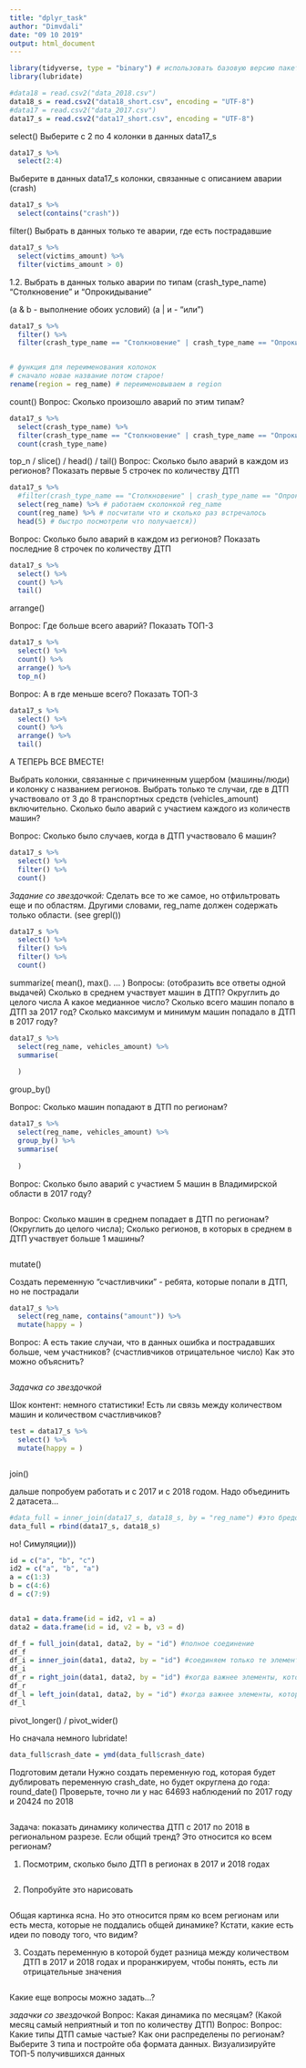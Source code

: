 ```yaml
---
title: "dplyr_task"
author: "Dimvdali"
date: "09 10 2019"
output: html_document
---
```


```r
library(tidyverse, type = "binary") # использовать базовую версию пакета
library(lubridate)
```


```r
#data18 = read.csv2("data_2018.csv")
data18_s = read.csv2("data18_short.csv", encoding = "UTF-8")
#data17 = read.csv2("data_2017.csv")
data17_s = read.csv2("data17_short.csv", encoding = "UTF-8")
```

select()
Выберите c 2 по 4 колонки в данных data17_s
```r
data17_s %>% 
  select(2:4)
```

Выберите в данных data17_s колонки, связанные с описанием аварии (crash)
```r
data17_s %>% 
  select(contains("crash"))
```

filter()
Выбрать в данных только те аварии, где есть пострадавшие
```r
data17_s %>% 
  select(victims_amount) %>% 
  filter(victims_amount > 0)
```

1.2. Выбрать в данных только аварии по типам (crash_type_name) "Столкновение" и "Опрокидывание"

(a & b - выполнение обоих условий)
(a | и - "или")
```r
data17_s %>%
  filter() %>% 
  filter(crash_type_name == "Столкновение" | crash_type_name == "Опрокидывание")


# функция для переименования колонок
# сначало новае название потом старое!
rename(region = reg_name) # переименовываем в region

```

count()
Вопрос: Сколько произошло аварий по этим типам?
```r
data17_s %>% 
  select(crash_type_name) %>% 
  filter(crash_type_name == "Столкновение" | crash_type_name == "Опрокидывание") %>% 
  count(crash_type_name)

```

top_n / slice() / head() / tail()
Вопрос: Сколько было аварий в каждом из регионов? Показать первые 5 строчек по количеству ДТП
```r
data17_s %>% 
  #filter(crash_type_name == "Столкновение" | crash_type_name == "Опрокидывание") %>% 
  select(reg_name) %>% # работаем сколонкой reg_name
  count(reg_name) %>% # посчитали что и сколько раз встречалось
  head(5) # быстро посмотрели что получается))
```

Вопрос: Сколько было аварий в каждом из регионов? Показать последние 8 строчек по количеству ДТП
```r
data17_s %>% 
  select() %>% 
  count() %>% 
  tail()
```

arrange()

Вопрос: Где больше всего аварий? Показать ТОП-3
```r
data17_s %>% 
  select() %>% 
  count() %>%
  arrange() %>% 
  top_n()
```

Вопрос: А в где меньше всего? Показать ТОП-3
```r
data17_s %>% 
  select() %>% 
  count() %>%
  arrange() %>% 
  tail()
```

А ТЕПЕРЬ ВСЕ ВМЕСТЕ!

Выбрать колонки, связанные с причиненным ущербом (машины/люди) и колонку с названием регионов. Выбрать только те случаи, где в ДТП участвовало от 3 до 8 транспортных средств (vehicles_amount) включительно. Сколько было аварий с участием каждого из количеств машин? 

Вопрос: Сколько было случаев, когда в ДТП участвовало 6 машин?

```r
data17_s %>% 
  select() %>% 
  filter() %>% 
  count()
```

*Задание со звездочкой:*
Сделать все то же самое, но отфильтровать еще и по областям. Другими словами, reg_name должен содержать только области.
(see grepl())

```r
data17_s %>% 
  select() %>% 
  filter() %>% 
  filter() %>% 
  count()
```


summarize(
mean(),
max().
...
)
Вопросы: (отобразить все ответы одной выдачей)
Сколько в среднем участвует машин в ДТП? Округлить до целого числа
А какое медианное число?
Сколько всего машин попало в ДТП за 2017 год?
Сколько максимум и минимум машин попадало в ДТП в 2017 году?
```r
data17_s %>% 
  select(reg_name, vehicles_amount) %>% 
  summarise(
    
  ) 
```

group_by()

Вопрос: Сколько машин попадают в ДТП по регионам?
```r
data17_s %>% 
  select(reg_name, vehicles_amount) %>% 
  group_by() %>%  
  summarise(
    
  )
```


Вопрос: Сколько было аварий с участием 5 машин в Владимирской области в 2017 году?
```r
  
```


Вопрос: Сколько машин в среднем попадает в ДТП по регионам? (Округлить до целого числа); Сколько регионов, в которых в среднем в ДТП участвует больше 1 машины?
```r

```

mutate()

Создать переменную "счастливчики" - ребята, которые попали в ДТП, но не пострадали
```r
data17_s %>% 
  select(reg_name, contains("amount")) %>% 
  mutate(happy = )
```

Вопрос: А есть такие случаи, что в данных ошибка и пострадавших больше, чем участников? (счастливчиков отрицательное число)
Как это можно объяснить?
```r

```

*Задачка со звездочкой*

Шок контент: немного статистики! Есть ли связь между количеством машин и количеством счастливчиков?
```r
test = data17_s %>% 
  select() %>% 
  mutate(happy = )
```

```r

```


join()

дальше попробуем работать и с 2017 и с 2018 годом. Надо объединить 2 датасета...
```r
#data_full = inner_join(data17_s, data18_s, by = "reg_name") #это бредово
data_full = rbind(data17_s, data18_s)
```

но!
Симуляции)))
```r
id = c("a", "b", "c")
id2 = c("a", "b", "a")
a = c(1:3)
b = c(4:6)
d = c(7:9)


data1 = data.frame(id = id2, v1 = a)
data2 = data.frame(id = id, v2 = b, v3 = d)
```

```r
df_f = full_join(data1, data2, by = "id") #полное соединение
df_f
df_i = inner_join(data1, data2, by = "id") #соединяем только те элементы по которым есть совпадение
df_i
df_r = right_join(data1, data2, by = "id") #когда важнее элементы, которые нахлдятся в первом датасете
df_r
df_l = left_join(data1, data2, by = "id") #когда важнее элементы, которые нахлдятся во втором датасете
df_l
```

pivot_longer() / pivot_wider()


Но сначала немного lubridate!

```r
data_full$crash_date = ymd(data_full$crash_date)
```

Подготовим детали
Нужно создать переменную год, которая будет дублировать переменную crash_date, но будет округлена до года: round_date()
Проверьте, точно ли у нас 64693	наблюдений по 2017 году и 20424	по 2018
```r

```


Задача: показать динамику количества ДТП с 2017 по 2018 в региональном разрезе. Если общий тренд? Это относится ко всем регионам?

1) Посмотрим, сколько было ДТП в регионах в 2017 и 2018 годах
```r

```

2) Попробуйте это нарисовать
```r

```

Общая картинка ясна. Но это относится прям ко всем регионам или есть места, которые не поддались общей динамике?
Кстати, какие есть идеи по поводу того, что видим?

3) Создать переменную в которой будет разница между количеством ДТП в 2017 и 2018 годах и проранжируем, чтобы понять, есть ли отрицательные значения
```r

```




Какие еще вопросы можно задать...?

*задачки со звездочкой*
Вопрос: Какая динамика по месяцам? (Какой месяц самый неприятный и топ по количеству ДТП)
Вопрос: Вопрос: Какие типы ДТП самые частые? Как они распределены по регионам? Выберите 3 типа и постройте оба формата данных. Визуализируйте ТОП-5 получившихся данных